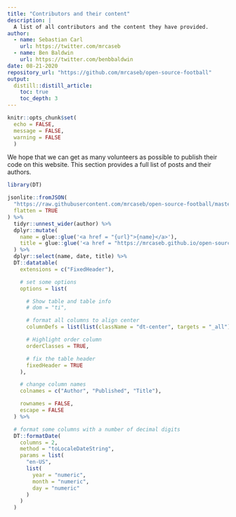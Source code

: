 ```yaml
---
title: "Contributors and their content"
description: |
  A list of all contributors and the content they have provided.
author:
  - name: Sebastian Carl
    url: https://twitter.com/mrcaseb
  - name: Ben Baldwin
    url: https://twitter.com/benbbaldwin
date: 08-21-2020
repository_url: "https://github.com/mrcaseb/open-source-football"
output:
  distill::distill_article:
    toc: true
    toc_depth: 3
---
```


```r
knitr::opts_chunk$set(
  echo = FALSE,
  message = FALSE, 
  warning = FALSE 
  )
```

We hope that we can get as many volunteers as possible to publish their code on
this website. This section provides a full list of posts and their authors.

```r
library(DT)

jsonlite::fromJSON(
  "https://raw.githubusercontent.com/mrcaseb/open-source-football/master/docs/posts/posts.json",
  flatten = TRUE
) %>%
  tidyr::unnest_wider(author) %>%
  dplyr::mutate(
    name = glue::glue('<a href = "{url}">{name}</a>'),
    title = glue::glue('<a href = "https://mrcaseb.github.io/open-source-football/{path}">{title}</a>')
  ) %>%
  dplyr::select(name, date, title) %>%
  DT::datatable(
    extensions = c("FixedHeader"),

    # set some options
    options = list(

      # Show table and table info
      # dom = "ti",

      # format all columns to align center
      columnDefs = list(list(className = "dt-center", targets = "_all")),

      # Highlight order column
      orderClasses = TRUE,

      # fix the table header
      fixedHeader = TRUE
    ),

    # change column names
    colnames = c("Author", "Published", "Title"),

    rownames = FALSE,
    escape = FALSE
  ) %>%

  # format some columns with a number of decimal digits
  DT::formatDate(
    columns = 2,
    method = "toLocaleDateString",
    params = list(
      "en-US",
      list(
        year = "numeric",
        month = "numeric",
        day = "numeric"
      )
    )
  )
```


